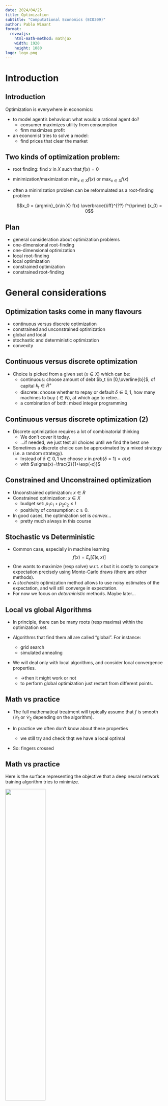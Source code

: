 ```yaml
---
date: 2024/04/25
title: Optimization
subtitle: "Computational Economics (ECO309)"
author: Pablo Winant
format:
  revealjs:
    html-math-method: mathjax
    width: 1920
    height: 1080
logo: logo.png
---
```


# Introduction


## Introduction

Optimization is everywhere in economics:

- to model agent's behaviour: what would a rational agent do?
    - consumer maximizes utility from consumption
    - firm maximizes profit
- an economist tries to solve a model:
    - find prices that clear the market


## Two kinds of optimization problem:

- root finding: $\text{find  $x$ in $X$ such that $f(x)=0$}$

- minimization/maximization $\min_{x\in X} f(x)$ or $\max_{x\in X} f(x)$

- often a minimization problem can be reformulated as a root-finding problem

    $$x_0 = {argmin}_{x\in X} f(x) \overbrace{\iff}^{??} f^{\prime} (x_0) = 0$$


## Plan

- general consideration about optimization problems
- one-dimensional root-finding
- one-dimensional optimization
- local root-finding
- local optimization
- constrained optimization
- constrained root-finding



# General considerations


## Optimization tasks come in many flavours

  - continuous versus discrete optimization
  - constrained and unconstrained optimization
  - global and local
  - stochastic and deterministic optimization
  - convexity

## Continuous versus discrete optimization

- Choice is picked from a given set ($x\in X$) which can be:
  - continuous: choose amount of debt $b_t \in [0,\overline{b}]$, of capital $k_t \in R^{+}$
  - discrete: choose whether to repay or default $\delta\in{0,1}$, how many machines to buy ($\in N$), at which age to retire...
  - a combination of both: mixed integer programming


## Continuous versus discrete optimization (2)

- Discrete optimization requires a lot of combinatorial thinking
  - We don't cover it today.
  - ...if needed, we just test all choices until we find the best one
- Sometimes a discrete choice can be approximated by a mixed strategy (i.e. a random strategy).
  - Instead of $\delta\in{0,1}$ we choose $x$ in $prob(\delta=1)=\sigma(x)$ 
  - with $\sigma(x)=\frac{2}{1+\exp(-x)}$


## Constrained and Unconstrained optimization

- Unconstrained optimization: $x\in R$ 
- Constrained optimization: $x\in X$
  - budget set: $p_1 c_1 + p_2 c_2 \leq I$
  - positivity of consumption: $c \geq 0$.
- In good cases, the optimization set is *convex*...
  - pretty much always in this course


## Stochastic vs Deterministic

- Common case, especially in machine learning
$$f(x) = E_{\epsilon}[ \xi (\epsilon, x)]$$
- One wants to maximize (resp solve) w.r.t. $x$ but it is costly to compute expectation precisely using Monte-Carlo draws (there are other methods).
- A *stochastic* optimization method allows to use noisy estimates of the expectation, and will still converge in expectation.
- For now we focus on *deterministic* methods. Maybe later...


## Local vs global Algorithms

- In principle, there can be many roots (resp maxima) within the optimization set.

- Algorithms that find them all are called "global". For instance:
  - grid search
  - simulated annealing

- We will deal only with local algorithms, and consider local convergence properties.
  - ->then it might work or not
  - to perform global optimization just restart from different points.


## Math vs practice

- The full mathematical treatment will typically assume that $f$ is smooth ($\mathcal{C}_1$ or $\mathcal{C}_2$ depending on the algorithm).

- In practice we often don't know about these properties
  - we still try and check thqt we have a local optimal

- So: fingers crossed


## Math vs practice

Here is the surface representing the objective that a deep neural network training algorithm tries to minimize.

<img src="nonsmooth.png" width=50%>

And yet, neural networks do great things!


## What do you need to know?

- be able to handcode simple algos (Newton, Gradient Descent)
- understand the general principle of the various algorithms to compare them in terms of
  - robustness
  - efficiency
  - accuracy
- then you can just switch the various options, when you use a library...


# One-dimensional root-finding


## Bisection

- Find $x \in [a,b]$ such that $f(x) = 0$. Assume $f(a)f(b) <0$.
- Algorithm
  1. Start with $a_n, b_n$. Set $c_n=(a_n+b_n)/2$
  2. Compute $f(c_n)$
    - if $f(c_n)f(a_n)<0$ then set $(a_{n+1},b_{n+1})=(a_n,c_n)$
    - else set $(a_{n+1},b_{n+1})=(c_n,b_n)$
  3. If $|f(c_n)|<\epsilon$ and/or $\frac{b-a}{2^n}<\delta$ stop. Otherwise go back to 1.


## Bisection (2)

- No need for initial guess: *globally convergent algorithm*
  - not a *global* algorithm...
  - ... in the sense that it doesn't find all solutions
- $\delta$ is a guaranteed accuracy on $x$
- $\epsilon$ is a measure of how good the solution is
- think about your tradeoff: ($\delta$ or $\epsilon$ ?)


## Newton algorithm

- Find $x$ such that $f(x) = 0$. Use $x_0$ as initial guess.
- $f$ must be $\mathcal{C_1}$ and we assume we can compute its derivative $f^{\prime}$
- General idea: 
    - observe that the zero $x^{\star}$ must satisfy $$f(x^{\star})=0=f(x_0)+f^{\prime}(x_0)(x^{\star}-x_0) + o(x-x_0)$$
    - Hence a good approximation should be $$x^{\star}\approx = x_0- f(x_0)/f^{\prime}(x_0)$$
    - Check it is good. otherwise, replace $x_0$ by $x^{\star}$


## Newton algorithm (2)

- Algorithm:
  - start with $x_n$
  - compute $x_{n+1} = x_n- \frac{f(x_n)}{f^{\prime}(x_n)}=f^{\text{newton}}(x_n)$
  - stop if $|x_{n+1}-x_n|<\eta$ or $|f(x_n)| < \epsilon$

- Convergence: __quadratic__

## Quasi-Newton

- What if we can't compute $f^{\prime}$ or it is expensive to do so?
  - Idea: try to approximate $f^{\prime}(x_n)$ from the last iterates
- __Secant method__: $$f^{\prime}(x_n)\approx \frac{f(x_n)-f(x_{n-1})}{x_n-x_{n-1}}$$
$$x_{n+1} = x_n- f(x_n)\frac{x_n-x_{n-1}}{f(x_n)-f(x_{n-1})}$$
  - requires two initial guesses: $x_1$ and $x_0$
  - superlinear convergence: $\lim \frac{x_t-x^{\star}}{x_{t-1}-x^{\star}}\rightarrow 0$


## Limits of Newton's method

- How could Newton method fail?
  - bad guess
    - -> start with a better guess
  - overshoot
    - -> dampen the update (problem: much slower)
    - -> backtrack
  - stationary point  
    - -> if root of multiplicity $m$ try  $x_{n+1} = x_n- m \frac{f(x_n)}{f^{\prime}(x_n)}$


## Backtracking

- Simple idea:
  - at stage $n$ given $f(x_n)$ compute Newton step $\Delta_n=-\frac{f(x_n)}{f^{\prime}(x_n)}$
  - find the smallest $k$ such that $|f(x_n-\Delta/2^k)|<|f(x_n)|$
  - set $x_{n+1}=x_n-\Delta/2^k$


# One dimensional minimization


## Golden section search

- Minimize $f(x)$ for  $x \in [a,b]$
- Choose $\Phi \in [0,0.5]$

- Algorithm:
  - start with $a_n < b_n$ (initially equal to $a$ and $b$)
  - define $c_n = a_n+\Phi(b_n-a_n)$ and $d_n = a_n+(1-\Phi)(b_n-a_n)$
    - if $f(c_n)<f(d_n)$ set $a_{n+1},b_{n+1}=a_n, d_n$
    - else set $a_{n+1}, b_{n+1}= c_n, b_n$


## Golden section search (2)

- This is guaranteed to converge to a local minimum
- In each step, the size of the interval is reduced by a factor $\Phi$
- By choosing $\Phi=\frac{\sqrt{5}-1}{2}$ one can save one evaluation by iteration.
  - you can check that either $c_{n+1} = d_n$ or $d_{n+1} = c_n$
- Remark that bisection is not enough


## Gradient Descent

- Minimize $f(x)$ for  $x \in R$ given initial guess $x_0$
- Algorithm:
  - start with $x_n$
  - compute $x_{n+1} = x_n (1-\lambda)- \lambda f^{\prime}(x_n)$
  - stop if $|x_{n+1}-x_n|<\eta$ or $|f^{\prime}(x_n)| < \epsilon$


## Gradient Descent (2)

- Uses local information
  - one needs to compute the gradient
  - note that gradient at $x_n$ does not provide a better guess for the minimum than $x_n$ itself
  - learning speed is crucial
- Convergence speed: *linear*
  - rate depend on the learning speed
  - optimal learning speed? the fastest for which there is convergence


## Newton-Raphson method

- Minimize $f(x)$ for  $x \in R$ given initial guess $x_0$
- Build a local model of $f$ around $x_0$
$$f(x) = f(x_0) + f^{\prime}(x_0)(x-x_0) + f^{\prime\prime}(x_0)\frac{(x-x_0)^2}{2} + o(x-x_0)^2$$
- According to this model,
$$ f(x{\star}) = min_x f(x)\iff \frac{d}{d x} \left[ f(x_0) + f^{\prime}(x_0)(x-x_0) + f^{\prime\prime}(x_0)\frac{(x-x_0)^2}{2} \right] = 0$$
which yields: $x^{\star} = x_0 - \frac{f^{\prime}(x_0)}{f^{\prime\prime}(x_0)}$
- this is Newton applied to $f^{\prime}(x)=0$


## Newton-Raphson Algorithm (2)

- Algorithm:
  - start with $x_n$
  - compute $x_{n+1} = x_n-\frac{f^{\prime}(x_0)}{f^{\prime\prime}(x_0)}$
  - stop if $|x_{n+1}-x_n|<\eta$ or $|f^{\prime}(x_n)| < \epsilon$
- Convergence: *quadratic*


# Unconstrained Multidimensional Optimization


## Unconstrained problems


- Minimize $f(x)$ for  $x \in R^n$ given initial guess $x_0 \in R^n$

- Many intuitions from the 1d case, still apply
  - replace derivatives by gradient, jacobian and hessian
  - recall that matrix multiplication is not commutative
- Some specific problems:
  - update speed can be specific to each dimension
  - saddle-point issues (for minimization)


## Quick terminology

Function $f: R^p \rightarrow R^q$

- *Jacobian*: $J(x)$ or $f^{\prime}_x(x)$, $p\times q$ matrix such that:
  $$J(x)_{ij} = \frac{\partial f(x)_i}{\partial x_j}$$
- *Gradient*: $\nabla f(x) = J(x)$, gradient when $q=1$
- *Hessian*: denoted by $H(x)$ or $f^{\prime\prime}_{xx}(x)$ when $q=1$:
$$H(x)_{jk} = \frac{\partial f(x)}{\partial x_j\partial x_k}$$

- In the following explanations, $|x|$ denotes the supremum norm, but most of the
following explanations also work with other norms.


# Unconstrained Multidimensional Root-Finding


## Multidimensional Newton-Raphson

- Algorithm:
  - start with $x_n$
  - compute $x_{n+1} = x_n- J(x_{n})^{-1}f(x_n)=f^{\text{newton}}(x_n)$
  - stop if $|x_{n+1}-x_n|<\eta$ or $|f(x_n)| < \epsilon$

- Convergence: __quadratic__


## Multidimensional Newton root-finding (2)

- what matters is the computation of the step $\Delta_n = {\color{\red}{J(x_{n})^{-1}}} f(x_n)$
- don't compute $J(x_n)^{-1}$
  - it takes less operations to compute $X$ in $AX=Y$ than $A^{-1}$ then $A^{-1}Y$
  - in Julia: `X = A \ Y`
- strategies to improve convergence:
  - *dampening*: $x_n = (1-\lambda)x_{n-1} - \lambda \Delta_n$
  - *backtracking*: choose $k$ such that $|f(x_n-2^{-k}\Delta_n)|$<$|f(x_{n-1})|$
  - *linesearch*: choose $\lambda\in[0,1]$ so that $|f(x_n-\lambda\Delta_n)|$ is minimal

# Unconstrained Multidimensional Minimization

## Multidimensional Gradient Descent

- Minimize $f(x) \in R$ for  $x \in R^n$ given  $x_0 \in R^n$
- Algorithm
  - start with $x_n$
$$x_{n+1} = (1-\lambda) x_n - \lambda \nabla f(x_n)$$
  - stop if $|x_{n+1}-x_n|<\eta$ or $|f(x_n)| < \epsilon$
- Comments:
  - lots of variants
  - __automatic differentiation__ software makes gradient easy to compute
  - convergence is typically __linear__


## Gradient descent variants

<img src=contours_evaluation_optimizers.gif width=60%>


## Multidimensional Newton Minimization


- Algorithm:
  - start with $x_n$
  - compute $x_{n+1} = x_n-{\color{\red}{H(x_{n})^{-1}}}\color{\green}{ J(x_n)'}$
  - stop if $|x_{n+1}-x_n|<\eta$ or $|f(x_n)| < \epsilon$
- Convergence: __quadratic__
- Problem:
  - $H(x_{n})$ hard to compute efficiently
  - rather unstable


## Quasi-Newton method for multidimensional minimization

- Recall the secant method: 
  - $f(x_{n-1})$ and $f(x_{n-2})$ are used to approximate $f^{\prime}(x_{n-2})$.
  - Intuitively, $n$ iterates would be needed to approximate a hessian of size $n$....
- Broyden method: takes $2 n$ steps to solve a linear problem of size $n$
  - uses past information incrementally


## Quasi-Newton method for multidimensional minimization

- Consider the approximation: $$f(x_n)-f(x_{n-1}) \approx J(x_n) (x_n - x_{n-1})$$
  - $J(x_n)$ is unknown and cannot be determined directly as in the secant method.
  - idea: $J(x_n)$ as close as possible to $J(x_{n-1})$ while solving the secant equation
  - formula:
    $$J_n = J_{n-1} + \frac{(f(x_n)-f(x_{n-1})) - J_{n-1}(x_n-x_{n-1})}{||x_n-x_{n-1}||^2}(x_n-x_{n-1})^{\prime}$$


## Gauss-Newton Minimization

- Restrict to least-square minimization: $min_x \sum_i f(x)_i^2 \in R $
- Then up to first order, $H(x_n)\approx J(x_n)^{\prime}J(x_n)$
- Use the step: $({J(x_n)^{\prime}J(x_n)})^{-1}\color{\green}{ J(x_n)}$
- Convergence:
  - can be __quadratic__ at best
  - linear in general


## Levenberg-Marquardt

- Least-square minimization: $min_x \sum_i f(x)_i^2 \in R $

- replace ${J(x_n)^{\prime}J(x_n)}^{-1}$ by ${J(x_n)^{\prime}J(x_n)}^{-1} +\mu I$
  - adjust $\lambda$ depending on progress
- uses only gradient information like Gauss-Newton
- equivalent to Gauss-Newton close to the solution ($\mu$ small)
- equivalent to Gradient far from solution ($\mu$ high)

# Constrained optimization and complementarity conditions

## Consumption optimization

Consider the optimization problem:
$$\max U(x_1, x_2)$$

under the constraint $p_1 x_1 + p_2 x_2 \leq B$

where $U(.)$, $p_1$, $p_2$ and $B$ are given.

How do you find a solution by hand?


## Consumption optimization (1)

- Compute by hand
- Easy: 
  - since the budget constraint must be binding, get rid of it by stating $x_2 = B - p_1 x_1$
  - then maximize in $x_1$, $U(x_1, B - p_1 x_1)$ using the first order conditions.

- It works but:
  - breaks symmetry between the two goods
  - what if there are other constraints: $x_1\geq \underline{x}$?
  - what if constraints are not binding?
  - is there a better way to solve this problem?

## Consumption optimization (2)

- Another method, which keeps the symmetry. Constraint is binding, trying to minimize along the budget line yields an implicit relation between $d x_1$ and $d x_2$ $$p_1 d {x_1} + p_2 d {x_2} = 0$$
- At the optimal:
$U^{\prime}_{x_1}(x_1, x_2)d {x_1} + U^{\prime}_{x_2}(x_1, x_2)d {x_2} = 0$
- Eliminate $d {x_1}$ and $d {x_2}$ to get *one* condition which characterizes optimal choices for all possible budgets.
Combine with the budget constraint to get a *second* condition.

----

## Penalty function

- Take a penalty function $p(x)$ such that $p(x)=K>0$ if $x>0$ and $p(x)=0$ if $x \leq 0$. Maximize: $V(x_1, x_2) = U(x_1, x_2) - p( p_1 x_1 + p_2 x_2 - B)$
- Clearly, $\min U \iff \min V$
- Problem: $\nabla V$ is always equal to $\nabla U$.
 - Solution: use a smooth solution function like $p(x) = x^2$
- Problem: distorts optimization
  - Solution: adjust weight of barrier and minimize $U(x_1, x_2) - \kappa p(x)$
- Possible but hard to choose the weights/constraints.

## Penalty function

- Another idea: is there a canonical way to choose $\lambda$ such that at the minimum it is equivalent to minimize the original problem under constraint or to minimize
$$V(x_1, x_2) = U(x_1, x_2) - \lambda (p_1 x_1 + p_2 x_2 - B)$$
- Clearly, when the constraint is not binding we must have $\lambda=0$. What should be the value of $\lambda$ when the constraint is binding ?

## Karush-Kuhn-Tucker conditions

- If $(x^{\star},y^{\star})$ is optimal there exists $\lambda$ such that:
  - $(x^{\star},y^{\star})$ maximizes lagrangian $\mathcal{L} = U(x_1, x_2) + \lambda (B- p_1 x_1 - p_2 x_2)$
  - $\lambda \geq 0$
  - $B- p_1 x_1 - p_2 x_2 \geq 0$
  - $\lambda  (B - p_1 x_1 - p_2 x_2 ) = 0$
- The three latest conditions are called "complementarity" or "slackness" conditions
  - they are equivalent to $\min(\lambda, B - p_1 x_1 - p_2 x_2)=0$
  - we denote $\lambda \geq 0 \perp B- p_1 x_1 + p_2 x_2  \geq 0$
- $\lambda$ can be interpreted as the welfare gain of relaxing the constraint.

## Karush-Kuhn-Tucker conditions

- We can get first order conditions that factor in the constraints:
  - $U^{\prime}_x - \lambda p_1 = 0$
  - $U^{\prime}_y - \lambda p_2 = 0$
  - $\lambda \geq 0 \perp B-p_1 x_1 -p_2 x_2 \geq 0$
- It is now a nonlinear system of equations with complementarities (NCP)
  - there are specific solution methods to deal with it

## Solution strategies for NCP problems

- General formulation for vector-valued functions $$f(x)\geq 0 \perp g(x)\geq 0$$ means $$\forall i, f_i(x)\geq 0 \perp g_i(x)\geq 0$$
  - NCP do not necessarily arise from a single optimization problem

- There are robust (commercial) solvers for NCP problems (PATH, Knitro) for  that

- How do we solve it numerically?
  - assume constraint is binding then non-binding then check which one is good
    - OK if not too many constraints
  - reformulate it as a smooth problem
  - approximate the system by a series of linear complementarities problems (LCP)


## Smooth method

- Consider the *Fisher-Burmeister* function $$\phi(a,b) = a+b-\sqrt{a^2+b^2}$$
- It is infinitely differentiable, except at $(0,0)$
- Show that $\phi(a,b) = 0 \iff \min(a,b)=0 \iff a\geq 0 \perp b \geq 0$
- After substitution in the original system one can use regular non-linear solver
  - fun fact: the formulation with a $\min$ is nonsmooth but also works quite often


# Practicalities


## Optimization libraries

- Robust optimization code is contained in the following libraries:
  - Roots.jl: one-dimensional root finding
  - NLSolve.jl: multidimensional root finding (+complementarities)
  - Optim.jl: minimization
- The two latter libraries have a somewhat peculiar API, but it's worth absorbing it.
  - in particular they provide non-allocating algorithms for functions that modify arguments in place
  - they are compatible with automatic differentiation

```
julia> f(x) = [x[1] - x[2] - 1, x[1] + x[2]]
f (generic function with 1 method)

julia> NLsolve.nlsolve(f, [0., 0.0])
Results of Nonlinear Solver Algorithm
 * Algorithm: Trust-region with dogleg and autoscaling
 * Starting Point: [0.0, 0.0]
 * Zero: [0.5000000000009869, -0.5000000000009869]
 * Inf-norm of residuals: 0.000000       
 * Iterations: 1                       
 * Convergence: true
   * |x - x'| < 0.0e+00: false
   * |f(x)| < 1.0e-08: true                           
 * Function Calls (f): 2
 * Jacobian Calls (df/dx): 2
```